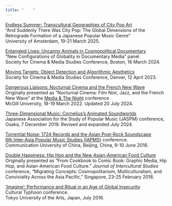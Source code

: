 ```yaml
---
title: "    "
---
```


[Endless Summer: Transcultural Geographies of City Pop Art](https://mroberts1.github.io/endless-summer/)\
"And Suddenly There Was City Pop: The Global Dimensions of the Retrograde Formation of a Japanese Popular Music Genre"\
University of Amsterdam, 19-21 March 2025.

[Entangled Lives: Uncanny Animals in Cosmopolitical Documentary](https://mroberts1.github.io/entangled-lives/)\
“New Configurations of Globality in Documentary Media” panel\
Society for Cinema & Media Studies Conference, Boston, 16 March 2024.

[Moving Targets: Object Detection and Algorithmic Aesthetics](https://mroberts1.github.io/moving-targets/)\
Society for Cinema & Media Studies Conference, Denver, 12 April 2023.

[Dangerous Liaisons: Nocturnal Cinema and the French New Wave](https://mroberts1.github.io/nocturnal-cinema/)\
Originally presented as “Nocturnal Cinema: Film Noir, Jazz, and the French New Wave” at the [Media & The Night](https://theurbannight.files.wordpress.com/2022/03/book-of-abstracts.pdf) conference\
McGill University, 18-19 March 2022. Updated 20 July 2024.

[Three-Dimensional Music: Cornelius's Animated Soundworlds](https://3d-music.netlify.app/)\
Japanese Association for the Study of Popular Music (JASPM) conference, Osaka, 7 December 2019. Revised and expanded July 2024.

[Torrential Noise: 1724 Records and the Asian Post-Rock Soundscape](https://9dream.netlify.app/torrential-noise/)\
[6th Inter-Asia Popular Music Studies (IAPMS)](https://interasiapop.org/conferences/the-6th-iapms-conference-in-beijing-china-2018/) conference.\
Communication University of China, Beijing, China, 9-10 June 2018.

[Double Happiness: Hip Hop and the New Asian-American Food Culture](https://9dream.netlify.app/asian-american-food-media/)\
Originally presented as “From Cookbook to Comic Book: Graphic Media, Hip Hop, and Asian-American Food Culture.”\ *Journal of Intercultural Studies* conference, “Migrating Concepts: Cosmopolitanism, Multiculturalism, and Conviviality Across the Asia Pacific,” Singapore, 23-25 February 2018.

[‘Imagine’: Performance and Ritual in an Age of Global Insecurity](https://9dream.netlify.app/imagine/)\
Cultural Typhoon conference.\
Tokyo University of the Arts, Japan, July 2016.
